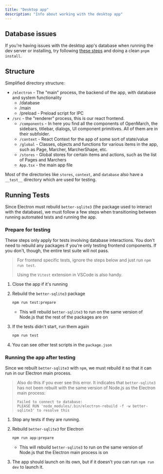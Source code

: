 ```yaml
---
title: "Desktop app"
description: "Info about working with the desktop app"
---
```



## Database issues

If you're having issues with the desktop app's database when running the dev server or installing, try following [these steps](https://github.com/Automattic/node-canvas?tab=readme-ov-file#compiling) and doing a clean `pnpm install`.

## Structure

Simplified directory structure:

- `/electron` - The "main" process, the backend of the app, with database and system functionality
  - /database
  - /main
  - /preload - Preload script for IPC
- `/src` - the "renderer" process, this is our react frontend.
  - `/components` - In here you find all the components of OpenMarch, the sidebars, titlebar, dialogs, UI component primitives. All of them are in their subfolder.
  - `/context` - React Context for the app of some sort of state/value
  - `/global` - Classes, objects and functions for various items in the app, such as Page, Marcher, MarcherShape, etc.
  - `/stores` - Global stores for certain items and actions, such as the list of Pages and Marchers
  - `App.tsx` - the main app file

Most of the directories like `stores`, `context`, and `database` also have a `__test__` directory which are used for testing.

## Running Tests

Since Electron must rebuild `better-sqlite3` (the package used to interact with the database), we must follow a few steps when transitioning between running automated tests and running the app.

### Prepare for testing

These steps only apply for tests involving database interactions.
You don't need to rebuild any packages if you're only testing frontend components.
If you don't, though, the entire test suite will not pass.

> For frontend specific tests, ignore the steps below and just run `npm run test`.
>
> Using the `Vitest` extension in VSCode is also handy.

<Steps>

1. Close the app if it's running
1. Rebuild the `better-sqlite3` package

   ```bash
   npm run test:prepare
   ```

   - This will rebuild `better-sqlite3` to run on the same version of Node.js that the rest of the packages are on

1. If the tests didn't start, run them again

   ```bash
   npm run test
   ```

1. You can see other test scripts in the `package.json`

</Steps>

### Running the app after testing

Since we rebuilt `better-sqlite3` with `npm`, we must rebuild it so that it can run in our Electron main process.

> Also do this if you ever see this error. It indicates that `better-sqlite3` has not been rebuilt with the same version of Node.js as the Electron main process:
>
> ```
> Failed to connect to database:
> PLEASE RUN 'node_modules/.bin/electron-rebuild -f -w better-sqlite3' to resolve this
> ```

<Steps>

1. Stop any tests if they are running.
1. Rebuild `better-sqlite3` for Electron

   ```bash
   npm run app:prepare
   ```

   - This will rebuild `better-sqlite3` to run on the same version of Node.js that the Electron main process is on

1. The app should launch on its own, but if it doesn't you can run `npm run dev` to launch it.

</Steps>
